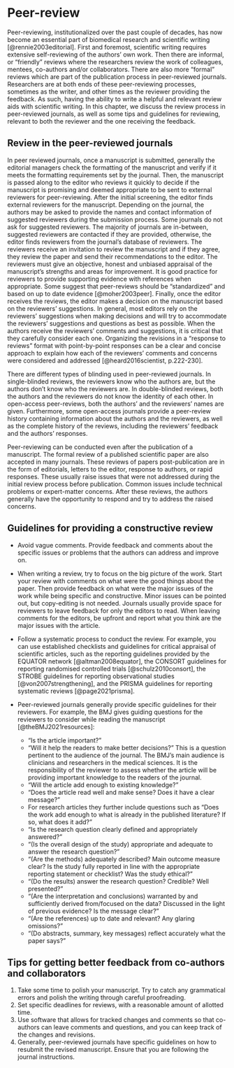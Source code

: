 # Peer-review

Peer-reviewing, institutionalized over the past couple of decades, has now become an essential part of biomedical research and scientific writing [@rennie2003editorial]. First and foremost, scientific writing requires extensive self-reviewing of the authors’ own work. Then there are informal, or “friendly” reviews where the researchers review the work of colleagues, mentees, co-authors and/or collaborators. There are also more “formal” reviews which are part of the publication process in peer-reviewed journals. Researchers are at both ends of these peer-reviewing processes, sometimes as the writer, and other times as the reviewer providing the feedback. As such, having the ability to write a helpful and relevant review aids with scientific writing. In this chapter, we discuss the review process in peer-reviewed journals, as well as some tips and guidelines for reviewing, relevant to both the reviewer and the one receiving the feedback. 

## Review in the peer-reviewed journals

In peer reviewed journals, once a manuscript is submitted, generally the editorial managers check the formatting of the manuscript and verify if it meets the formatting requirements set by the journal. Then, the manuscript is passed along to the editor who reviews it quickly to decide if the manuscript is promising and deemed appropriate to be sent to external reviewers for peer-reviewing. After the initial screening, the editor finds external reviewers for the manuscript. Depending on the journal, the authors may be asked to provide the names and contact information of suggested reviewers during the submission process. Some journals do not ask for suggested reviewers. The majority of journals are in-between, suggested reviewers are contacted if they are provided, otherwise, the editor finds reviewers from the journal’s database of reviewers. The reviewers receive an invitation to review the manuscript and if they agree, they review the paper and send their recommendations to the editor. The reviewers must give an objective, honest and unbiased appraisal of the manuscript’s strengths and areas for improvement. It is good practice for reviewers to provide supporting evidence with references when appropriate. Some suggest that peer-reviews should be “standardized” and based on up to date evidence [@moher2003peer]. Finally, once the editor receives the reviews, the editor makes a decision on the manuscript based on the reviewers’ suggestions. In general, most editors rely on the reviewers’ suggestions when making decisions and will try to accommodate the reviewers’ suggestions and questions as best as possible. When the authors receive the reviewers’ comments and suggestions, it is critical that they carefully consider each one. Organizing the revisions in a “response to reviews” format with point-by-point responses can be a clear and concise approach to explain how each of the reviewers’ comments and concerns were considered and addressed [@heard2016scientist, p.222-230].  

There are different types of blinding used in peer-reviewed journals. In single-blinded reviews, the reviewers know who the authors are, but the authors don’t know who the reviewers are. In double-blinded reviews, both the authors and the reviewers do not know the identity of each other. In open-access peer-reviews, both the authors’ and the reviewers’ names are given. Furthermore, some open-access journals provide a peer-review history containing information about the authors and the reviewers, as well as the complete history of the reviews, including the reviewers’ feedback and the authors’ responses. 

Peer-reviewing can be conducted even after the publication of a manuscript. The formal review of a published scientific paper are also accepted in many journals. These reviews of papers post-publication are in the form of editorials, letters to the editor, response to authors, or rapid responses. These usually raise issues that were not addressed during the initial review process before publication. Common issues include technical problems or expert-matter concerns. After these reviews, the authors generally have the opportunity to respond and try to address the raised concerns. 

## Guidelines for providing a constructive review 

- Avoid vague comments. Provide feedback and comments about the specific issues or problems that the authors can address and improve on.

- When writing a review, try to focus on the big picture of the work. Start your review with comments on what were the good things about the paper. Then provide feedback on what were the major issues of the work while being specific and constructive. Minor issues can be pointed out, but copy-editing is not needed. Journals usually provide space for reviewers to leave feedback for only the editors to read. When leaving comments for the editors, be upfront and report what you think are the major issues with the article.

- Follow a systematic process to conduct the review. For example, you can use established checklists and guidelines for critical appraisal of scientific articles, such as the reporting guidelines provided by the EQUATOR network [@altman2008equator], the CONSORT guidelines for reporting randomised controlled trials [@schulz2010consort], the STROBE guidelines for reporting observational studies [@von2007strengthening], and the PRISMA guidelines for reporting systematic reviews [@page2021prisma].

- Peer-reviewed journals generally provide specific guidelines for their reviewers. For example, the BMJ gives guiding questions for the reviewers to consider while reading the manuscript [@theBMJ2021resources]:

    - “Is the article important?”
    - “Will it help the readers to make better decisions?” This is a question pertinent to the audience of the journal. The BMJ’s main audience is clinicians and researchers in the medical sciences. It is the responsibility of the reviewer to assess whether the article will be providing important knowledge to the readers of the journal.
    - “Will the article add enough to existing knowledge?”
    - “Does the article read well and make sense? Does it have a clear message?”
    - For research articles they further include questions such as “Does the work add enough to what is already in the published literature? If so, what does it add?”
    - “Is the research question clearly defined and appropriately answered?”
    - “(Is the overall design of the study) appropriate and adequate to answer the research question?”
    - “(Are the methods) adequately described? Main outcome measure clear? Is the study fully reported in line with the appropriate reporting statement or checklist? Was the study ethical?”
    - “(Do the results) answer the research question? Credible? Well presented?”
    - “(Are the interpretation and conclusions) warranted by and sufficiently derived from/focused on the data? Discussed in the light of previous evidence? Is the message clear?”
    - “(Are the references) up to date and relevant? Any glaring omissions?”
    - “(Do abstracts, summary, key messages) reflect accurately what the paper says?”

## Tips for getting better feedback from co-authors and collaborators

1. Take some time to polish your manuscript. Try to catch any grammatical errors and polish the writing through careful proofreading. 
2. Set specific deadlines for reviews, with a reasonable amount of allotted time.
3. Use software that allows for tracked changes and comments so that co-authors can leave comments and questions, and you can keep track of the changes and revisions.
4. Generally, peer-reviewed journals have specific guidelines on how to resubmit the revised manuscript. Ensure that you are following the journal instructions.

